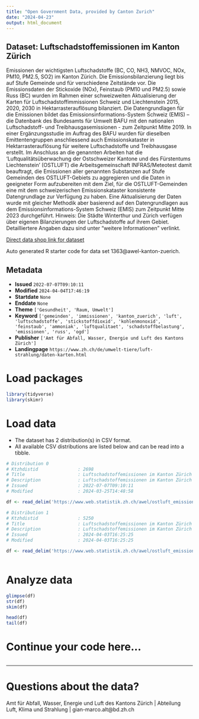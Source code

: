 ```yaml
---
title: "Open Government Data, provided by Canton Zurich"
date: "2024-04-23"
output: html_document
---
```


## Dataset: Luftschadstoffemissionen im Kanton Zürich

Emissionen der wichtigsten Luftschadstoffe (BC, CO, NH3, NMVOC, NOx, PM10, PM2.5, SO2) im Kanton Zürich. Die Emissionsbilanzierung liegt bis auf Stufe Gemeinde und für verschiedene Zeitstände vor. Die Emissionsdaten der Stickoxide (NOx), Feinstaub (PM10 und PM2.5) sowie Russ (BC) wurden im Rahmen einer schweizweiten Aktualisierung der Karten für Luftschadstoffimmissionen Schweiz und Liechtenstein 2015, 2020, 2030 in Hektarrasterauflösung bilanziert. Die Datengrundlagen für die Emissionen bildet das Emissionsinformations-System Schweiz (EMIS) – die Datenbank des Bundesamts für Umwelt BAFU mit den nationalen Luftschadstoff- und Treibhausgasemissionen - zum Zeitpunkt Mitte 2019. In einer Ergänzungsstudie im Auftrag des BAFU wurden für dieselben Emittentengruppen anschliessend auch Emissionskataster in Hektarrasterauflösung für weitere Luftschadstoffe und Treibhausgase erstellt. Im Anschluss an die genannten Arbeiten hat die 'Luftqualitätsüberwachung der Ostschweizer Kantone und des Fürstentums Liechtenstein' (OSTLUFT) die Arbeitsgemeinschaft INFRAS/Meteotest damit beauftragt, die Emissionen aller genannten Substanzen auf Stufe Gemeinden des OSTLUFT-Gebiets zu aggregieren und die Daten in geeigneter Form aufzubereiten mit dem Ziel, für die OSTLUFT-Gemeinden eine mit dem schweizerischen Emissionskataster konsistente Datengrundlage zur Verfügung zu haben. Eine Aktualisierung der Daten wurde mit gleicher Methodik aber basierend auf den Datengrundlagen aus dem Emissionsinformations-System Schweiz (EMIS) zum Zeitpunkt Mitte 2023 durchgeführt. Hinweis: Die Städte Winterthur und Zürich verfügen über eigenen Bilanzierungen der Luftschadstoffe auf ihrem Gebiet. Detailliertere Angaben dazu sind unter "weitere Informationen" verlinkt. 

[Direct data shop link for dataset](https://www.zh.ch/de/politik-staat/statistik-daten/datenkatalog.html#/datasets/1363@awel-kanton-zuerich)

Auto generated R starter code for data set 1363@awel-kanton-zuerich.

## Metadata

- **Issued** `2022-07-07T09:10:11`
- **Modified** `2024-04-04T17:46:19`
- **Startdate** `None`
- **Enddate** `None`
- **Theme** `['Gesundheit', 'Raum, Umwelt']`
- **Keyword** `['gemeinden', 'immissionen', 'kanton_zuerich', 'luft', 'luftschadstoffe', 'stickstoffdioxid', 'kohlenmonoxid', 'feinstaub', 'ammoniak', 'luftqualitaet', 'schadstoffbelastung', 'emissionen', 'russ', 'ogd']`
- **Publisher** `['Amt für Abfall, Wasser, Energie und Luft des Kantons Zürich']`
- **Landingpage** `https://www.zh.ch/de/umwelt-tiere/luft-strahlung/daten-karten.html`


# Load packages

```r

library(tidyverse)
library(skimr)

```

# Load data

-   The dataset has 2 distribution(s) in CSV format.
-   All available CSV distributions are listed below and can be read into a tibble.

```r

# Distribution 0
# Ktzhdistid               : 2698
# Title                    : Luftschadstoffemissionen im Kanton Zürich 2015, 2020 und 2030 (Submission 2019)
# Description              : Luftschadstoffemissionen im Kanton Zürich 2015, 2020 und 2030, basierend auf der Submission 2019. Mehr Informationen zum Inhalt der Daten sind in der Ressource "Datenbeschreibung Luftschadstoffe im Kanton Zürich" enthalten.
# Issued                   : 2022-07-07T09:10:11
# Modified                 : 2024-03-25T14:48:58

df <- read_delim('https://www.web.statistik.zh.ch/awel/ostluft_emissionsbilanzen/emissionen_gemeinden_ostluft.csv')

# Distribution 1
# Ktzhdistid               : 5250
# Title                    : Luftschadstoffemissionen im Kanton Zürich 2015, 2020, 2021 und 2030 (Submission 2023)
# Description              : Luftschadstoffemissionen im Kanton Zürich 2015, 2020, 2021 und 2030, basierend auf der Submission 2023. Mehr Informationen zum Inhalt der Daten sind in der Ressource "Datenbeschreibung Luftschadstoffe im Kanton Zürich" enthalten.
# Issued                   : 2024-04-03T16:25:25
# Modified                 : 2024-04-03T16:25:25

df <- read_delim('https://www.web.statistik.zh.ch/awel/ostluft_emissionsbilanzen/emissionen_lss_2023_gemeinden_zh.csv')



```

# Analyze data

```r

glimpse(df)
str(df)
skim(df)

head(df)
tail(df)

```

# Continue your code here...

```r

```

------------------------------------------------------------------------

# Questions about the data?

Amt für Abfall, Wasser, Energie und Luft des Kantons Zürich | Abteilung Luft, Klima und Strahlung | gian-marco.alt@bd.zh.ch
